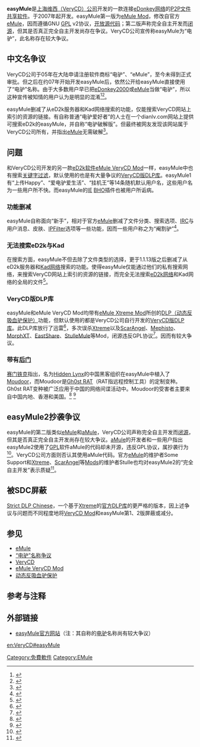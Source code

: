 {{noteTA
|G1=IT
}}
{{lowercase}}
{{About||该软件自称为“电驴”的名称争议|“电驴”名称争议|真正官方eMule|eMule}}
{{Infobox Software
| name                   = easyMule
| logo                    = [[File:EasyMule_icon.png|64px]]
| screenshot              = [[File:EasyMule.png|300px]]
| caption                 = easyMule 1.1.11執行於[[Windows_7|Windows 7]]
| developer              = [[上海维西公司|上海维西（VeryCD）公司]]
| released               = 2007年
| programming language   = [[C++|C++]]
| language               = 简体中文、繁体中文、英文
| status                 = 正在开发
| genre                  = [[P2P|P2P]][[文件共享|文件共享]]
| license                = 第1版：[[GNU通用公共许可证|GNU通用公共许可证]]<br />第2版：[[闭源软件|闭源]][[免费软件|免费]]
| website                = [http://www.easymule.com/ www.easymule.com]
}}
'''easyMule'''是[[上海维西公司|上海维西（VeryCD）公司]]开发的一款连接[[eDonkey网络|eDonkey网络]]的[[P2P|P2P]][[文件共享|文件共享]][[软件|软件]]。于2007年起开发。easyMule第一版为[[eMule_Mod|eMule Mod]]，修改自官方[[eMule|eMule]]，因而遵循GNU [[GPL|GPL]] v2协议，[[开源软件|开放源代码]]；第二版声称完全自主开发而[[闭源软件|闭源]]，但其是否真正完全自主开发尚存在争议。VeryCD公司宣传称easyMule为“电驴”，此名称存在较大争议。

== 中文名争议 ==
{{seealso|“电驴”名称争议}}
VeryCD公司于05年在大陆申请注册软件商标“电驴”、“eMule”，至今未得到正式审批。但之后在约07年开始开发easyMule后，依然公开给easyMule直接使用了“电驴”名称。由于大多数用户早已把[[eDonkey2000|eDonkey2000]]或[[eMule|eMule]]当做“电驴”，所以这种宣传被知情的用户认为是明显的混淆<ref>{{cite web| title=VeryCD对eMule/电驴/电骡/VeryCD/EasyMule等词的混淆性宣传分析与证据| url=http://emulefans.com/verycd-dianlv-emule/| accessdate=2009-09-20| work=tomchen1989| archive-url=https://web.archive.org/web/20100705125046/http://emulefans.com/verycd-dianlv-emule/| archive-date=2010-07-05| dead-url=yes}}</ref><ref>{{cite web |title=电驴将死？VeryCD前景黯淡无光苦无出路 |url=http://www.pconline.com.cn/pcedu/softnews/gdpl/1006/2151906.html |accessdate=2010-07-03 |work=iBoluo |archive-date=2011-08-29 |archive-url=https://web.archive.org/web/20110829053158/http://www.pconline.com.cn/pcedu/softnews/gdpl/1006/2151906.html |dead-url=no }}</ref>。

easyMule删减了从eD2k服务器和Kad网络搜索的功能，仅能搜索VeryCD网站上索引的资源的链接。有自称普通“电驴爱好者”的人士在一个dianlv.com网站上提供可搜索eD2k的easyMule，并自称“电驴破解版”。但最终被网友发现该网站属于VeryCD公司所有，并指出[[eMule|eMule]]无需破解<ref>{{cite web| language = | publisher = | title = 所谓“电驴破解版”站点dianlv.com确属于VeryCD公司| url = http://emulefans.com/dianlv-com-owned-by-verycd/| author = | date = | accessdate = 100709| archive-url = https://web.archive.org/web/20100709074353/http://emulefans.com/dianlv-com-owned-by-verycd| archive-date = 2010-07-09| dead-url = yes}}</ref>。

== 问题 ==
和VeryCD公司开发的另一款[[eD2k软件|eD2k软件]][[eMule_VeryCD_Mod|eMule VeryCD Mod]]一样，easyMule中也有搜索[[关键字过滤|关键字过滤]]，默认使用的也是有大量争议的[[动态反吸血驴保护#VeryCD版DLP库|VeryCD版DLP库]]。easyMule1有“上传Happy”、“爱电驴爱生活”、“挂机王”等14条随机默认用户名，这些用户名为一些用户所不快。而easyMule的[[Internet_Explorer|IE]] [[浏览器帮助对象|BHO]]插件也被用户所诟病。

=== 功能删减 ===
easyMule自称面向“新手”，相对于官方[[eMule|eMule]]删减了文件分类、搜索选项、[[IRC|IRC]]与用户消息、皮肤、[[IPFilter_(P2P)|IPFilter]]选项等一些功能，因而一些用户称之为“阉割驴”<ref>{{cite web | language =  | publisher =  | title = VeryCD公司 EasyMule v1.1.11 (基于eMule v0.49b) | url = http://emulefans.com/emule-v0-49b-verycd-easymule-v1-1-11/ | work = Xeporing | date = 2009-11-15 | accessdate = 2009-12-17 | archive-url = https://web.archive.org/web/20100709111456/http://emulefans.com/emule-v0-49b-verycd-easymule-v1-1-11/ | archive-date = 2010-07-09 | dead-url = yes }}</ref>。

=== 无法搜索eD2k与Kad ===
在搜索方面，easyMule不但去除了文件类型的选择，更于1.1.13版之后删减了从eD2k服务器和[[Kad网络|Kad网络]]搜索的功能。使得easyMule仅能通过他们的私有搜索网络，来搜索VeryCD网站上索引的资源的链接，而完全无法搜索[[eDonkey网络|eD2k网络]]和Kad网络的全局的文件<ref>{{cite web | language =  | publisher =  | title = VeryCD easyMule彻底去除eD2k服务器和Kad网络搜索 | url = http://emulefans.com/easymule-remove-ed2k-kad-search/ | work = 囧王 | date = 2010-06-16 | accessdate = 2010-06-16 | archive-url = https://web.archive.org/web/20100705124532/http://emulefans.com/easymule-remove-ed2k-kad-search/ | archive-date = 2010-07-05 | dead-url = yes }}</ref>。

=== VeryCD版DLP库 ===
{{seealso|VeryCD版DLP库}}
easyMule和eMule VeryCD Mod均带有[[eMule_Xtreme_Mod|eMule Xtreme Mod]]所创的[[动态反吸血驴保护|DLP（动态反吸血驴保护）]]功能，但默认使用的都是VeryCD公司自行开发的[[动态反吸血驴保护#VeryCD版DLP库|VeryCD版DLP库]]。此DLP库放行了迅雷<ref>{{cite web | language =  | publisher =  | title = VC的DLP对迅雷放行引发论坛骚乱 | url = http://www.cnbeta.com/articles/70498.htm | work = hupisha | date =  | accessdate = 2009-09-26 | deadurl = yes | archiveurl = https://web.archive.org/web/20091210141120/http://www.cnbeta.com/articles/70498.htm | archivedate = 2009-12-10 }}</ref>，多次误杀[[eMule_Xtreme_Mod|Xtreme]]以及[[eMule_ScarAngel_Mod|ScarAngel]]、[[eMule_Mephisto_Mod|Mephisto]]、[[eMule_MorphXT_Mod|MorphXT]]、[[eMule_EastShare_Mod|EastShare]]、[[eMule_StulleMule_Mod|StulleMule]]等Mod，闭源违反GPL协议<ref>{{cite web | language =  | publisher =  | title = VeryCD公司DLP再次大面积误杀Xtreme等正规Mod | url = http://emulefans.com/verycd-dlp-41-falsely-kills/ | author =  | date = 2010-05-02 | accessdate = 2010-05-04 | archive-url = https://web.archive.org/web/20100705125052/http://emulefans.com/verycd-dlp-41-falsely-kills/ | archive-date = 2010-07-05 | dead-url = yes }}</ref>。因而有较大争议。

=== 带有[[后门|后门]] ===
[[赛门铁克|赛门铁克]]指出，名为[[Hidden_Lynx|Hidden Lynx]]的中国黑客组织在easyMule中植入了[[Moudoor|Moudoor]]，而Moudoor是[[Gh0st_RAT|Gh0st RAT]]（RAT指远程控制工具）的定制变种。Gh0st RAT变种被广泛应用于中国的网络间谍活动中。Moudoor的受害者主要来自中国内地、香港和美国。<ref>{{cite news|title=中国黑客组织利用VeryCD客户端更新程序传播后门|url=http://www.solidot.org/story?sid=36648|accessdate=2013-10-04|date=2013-09-29|archive-date=2013-10-04|archive-url=https://web.archive.org/web/20131004233627/http://www.solidot.org/story?sid=36648|dead-url=no}}</ref> <ref>{{cite web|author=symantec|title=SECURITY RESPONSE|url=http://www.symantec.com/content/en/us/enterprise/media/security_response/whitepapers/hidden_lynx.pdf|accessdate=2013-10-04|archive-url=https://web.archive.org/web/20140809015929/http://www.symantec.com/content/en/us/enterprise/media/security_response/whitepapers/hidden_lynx.pdf|archive-date=2014-08-09|dead-url=yes}}</ref>

== easyMule2抄袭争议 ==
easyMule的第二版类似[[eMule|eMule]]和[[aMule|aMule]]，VeryCD公司声称完全自主开发而[[闭源软件|闭源]]，但其是否真正完全自主开发尚存在较大争议。[[aMule|aMule]]的开发者和一些用户指出easyMule2使用了[[GPL|GPL]]软件aMule的代码却未开源，违反GPL协议，属抄袭行为<ref>{{cite web| title=EasyMule2涉嫌抄袭aMule代码| url=http://emulefans.com/easymule2-alleged-plagiarism-from-amule-new-090705/| accessdate=2009-09-20| work=jing| archive-url=https://web.archive.org/web/20100709215137/http://emulefans.com/easymule2-alleged-plagiarism-from-amule-new-090705/| archive-date=2010-07-09| dead-url=yes}}</ref>。VeryCD公司方面则否认其使用aMule代码。官方[[eMule|eMule]]的维护者Some Support和[[eMule_Xtreme_Mod|Xtreme]]、[[eMule_ScarAngel_Mod|ScarAngel]]等[[eMule_Mod|Mods]]的维护者Stulle也均对easyMule2的“完全自主开发”表示质疑<ref>{{cite web | language =  | publisher =  | title = Topic on emule official forum: Enhanced Client Recognition V2 | url = http://forum.emule-project.net/index.php?showtopic=146847&view=findpost&p=1037171 | author =  | date =  | accessdate =  | archive-date = 2019-10-16 | archive-url = https://web.archive.org/web/20191016121202/https://forum.emule-project.net/index.php?showtopic=146847&st=20&p=1037171& | dead-url = no }}</ref>。

== 被SDC屏蔽 ==
{{main|Strict DLP Chinese}}
[[Strict_DLP_Chinese|Strict DLP Chinese]]，一个基于[[eMule_Xtreme_Mod|Xtreme]]的[[动态反吸血驴保护#官方DLP库|官方DLP库]]的更严格的版本，因上述争议与问题而不同程度地将[[eMule_VeryCD_Mod|VeryCD Mod]]和easyMule第1、2版屏蔽或减分。

== 参见 ==
*[[eMule|eMule]]
*[[“电驴”名称争议|“电驴”名称争议]]
*[[VeryCD|VeryCD]]
*[[eMule_VeryCD_Mod|eMule VeryCD Mod]]
*[[动态反吸血驴保护|动态反吸血驴保护]]

== 参考与注释 ==
{{Reflist}}

== 外部链接 ==
* [http://www.easymule.com/ easyMule官方网站]{{Wayback|url=http://www.easymule.com/ |date=20090106114841 }}（注：其自称的[[电驴|电驴]]名称尚有较大争议）

[[Category:免費軟件|Category:免費軟件]]
[[Category:EMule|Category:EMule]]

{{eDonkey网络}}

[[en:VeryCD#easyMule|en:VeryCD#easyMule]]